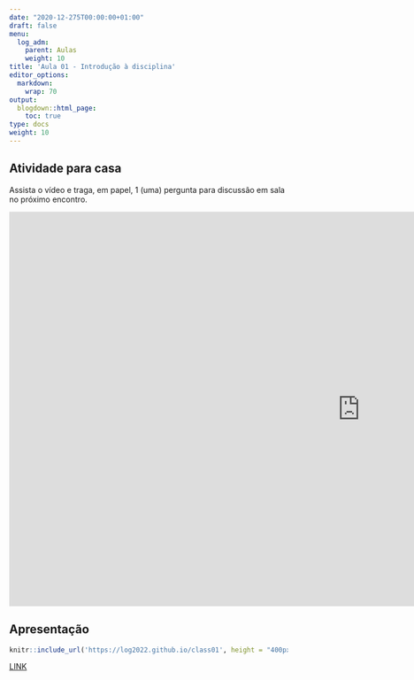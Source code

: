 ```yaml
---
date: "2020-12-275T00:00:00+01:00"
draft: false
menu:
  log_adm:
    parent: Aulas
    weight: 10
title: 'Aula 01 - Introdução à disciplina'
editor_options: 
  markdown: 
    wrap: 70
output: 
  blogdown::html_page:
    toc: true
type: docs
weight: 10
---
```


## Atividade para casa

Assista o vídeo e traga, em papel, 1 (uma) pergunta para discussão em sala no próximo encontro. 

<iframe width="1268" height="713" src="https://www.youtube.com/embed/E1viFYWocGU" title="Supply Chain Management - Cadeia de suprimento" frameborder="0" allow="accelerometer; autoplay; clipboard-write; encrypted-media; gyroscope; picture-in-picture; web-share" allowfullscreen></iframe>

## Apresentação

```r
knitr::include_url('https://log2022.github.io/class01', height = "400px")
```

[LINK](https://log2022.github.io/class01)
